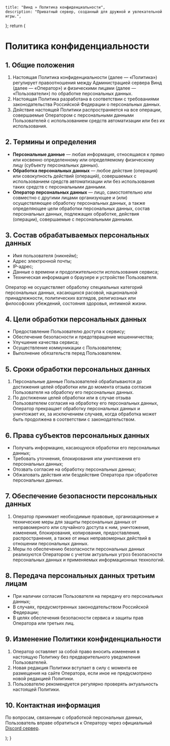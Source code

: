     title: "Винд » Политика конфиденциальности",
    description: "Приватный сервер, созданный для дружной и увлекательной игры.",
};
    return (
        <div className="bg-[#181818] rounded-[8px] p-8 min-h-[200px]">
            <h1 className="font-oddval text-white text-3xl sm:text-5xl font-bold mb-4">Политика конфиденциальности</h1>
            <h2 className="text-2xl font-bold text-white mt-8 mb-2">1. Общие положения</h2>
            <ol className="text-white text-lg mb-4 list-decimal list-inside">
                <li>Настоящая Политика конфиденциальности (далее — «Политика») регулирует правоотношения между Администрацией сервера Винд (далее — «Оператор») и физическими лицами (далее — «Пользователи») по обработке персональных данных.</li>
                <li>Настоящая Политика разработана в соответствии с требованиями законодательства Российской Федерации о персональных данных.</li>
                <li>Действие настоящей Политики распространяется на все операции, совершаемые Оператором с персональными данными Пользователей с использованием средств автоматизации или без их использования.</li>
            </ol>
            <h2 className="text-2xl font-bold text-white mt-8 mb-2">2. Термины и определения</h2>
            <ul className="text-white text-lg mb-4 list-disc list-inside">
                <li><b>Персональные данные</b> — любая информация, относящаяся к прямо или косвенно определенному или определяемому физическому лицу (субъекту персональных данных).</li>
                <li><b>Обработка персональных данных</b> — любое действие (операция) или совокупность действий (операций), совершаемых с использованием средств автоматизации или без использования таких средств с персональными данными.</li>
                <li><b>Оператор персональных данных</b> — лицо, самостоятельно или совместно с другими лицами организующее и (или) осуществляющее обработку персональных данных, а также определяющее цели обработки персональных данных, состав персональных данных, подлежащих обработке, действия (операции), совершаемые с персональными данными.</li>
            </ul>
            <h2 className="text-2xl font-bold text-white mt-8 mb-2">3. Состав обрабатываемых персональных данных</h2>
            <ul className="text-white text-lg mb-4 list-disc list-inside">
                <li>Имя пользователя (никнейм);</li>
                <li>Адрес электронной почты;</li>
                <li>IP-адрес;</li>
                <li>Данные о времени и продолжительности использования сервиса;</li>
                <li>Техническая информация о браузере и устройстве Пользователя.</li>
            </ul>
            <p className="text-white text-lg mb-4">Оператор не осуществляет обработку специальных категорий персональных данных, касающихся расовой, национальной принадлежности, политических взглядов, религиозных или философских убеждений, состояния здоровья, интимной жизни.</p>
            <h2 className="text-2xl font-bold text-white mt-8 mb-2">4. Цели обработки персональных данных</h2>
            <ul className="text-white text-lg mb-4 list-disc list-inside">
                <li>Предоставление Пользователю доступа к сервису;</li>
                <li>Обеспечение безопасности и предотвращение мошенничества;</li>
                <li>Улучшение качества сервиса;</li>
                <li>Осуществление коммуникации с Пользователем;</li>
                <li>Выполнение обязательств перед Пользователем.</li>
            </ul>
            <h2 className="text-2xl font-bold text-white mt-8 mb-2">5. Сроки обработки персональных данных</h2>
            <ol className="text-white text-lg mb-4 list-decimal list-inside">
                <li>Персональные данные Пользователей обрабатываются до достижения целей обработки или до момента отзыва согласия Пользователя на обработку его персональных данных.</li>
                <li>По достижении целей обработки или в случае отзыва Пользователем согласия на обработку его персональных данных, Оператор прекращает обработку персональных данных и уничтожает их, за исключением случаев, когда обработка может быть продолжена в соответствии с законодательством.</li>
            </ol>
            <h2 className="text-2xl font-bold text-white mt-8 mb-2">6. Права субъектов персональных данных</h2>
            <ul className="text-white text-lg mb-4 list-disc list-inside">
                <li>Получать информацию, касающуюся обработки его персональных данных;</li>
                <li>Требовать уточнения, блокирования или уничтожения его персональных данных;</li>
                <li>Отозвать согласие на обработку персональных данных;</li>
                <li>Обжаловать действия или бездействие Оператора при обработке персональных данных.</li>
            </ul>
            <h2 className="text-2xl font-bold text-white mt-8 mb-2">7. Обеспечение безопасности персональных данных</h2>
            <ol className="text-white text-lg mb-4 list-decimal list-inside">
                <li>Оператор принимает необходимые правовые, организационные и технические меры для защиты персональных данных от неправомерного или случайного доступа к ним, уничтожения, изменения, блокирования, копирования, предоставления, распространения, а также от иных неправомерных действий в отношении персональных данных.</li>
                <li>Меры по обеспечению безопасности персональных данных реализуются Оператором с учетом актуальных угроз безопасности персональных данных и применяемых информационных технологий.</li>
            </ol>
            <h2 className="text-2xl font-bold text-white mt-8 mb-2">8. Передача персональных данных третьим лицам</h2>
            <ul className="text-white text-lg mb-4 list-disc list-inside">
                <li>При наличии согласия Пользователя на передачу его персональных данных;</li>
                <li>В случаях, предусмотренных законодательством Российской Федерации;</li>
                <li>В целях обеспечения безопасности сервиса и защиты прав Оператора или третьих лиц.</li>
            </ul>
            <h2 className="text-2xl font-bold text-white mt-8 mb-2">9. Изменение Политики конфиденциальности</h2>
            <ol className="text-white text-lg mb-4 list-decimal list-inside">
                <li>Оператор оставляет за собой право вносить изменения в настоящую Политику без предварительного уведомления Пользователей.</li>
                <li>Новая редакция Политики вступает в силу с момента ее размещения на сайте Оператора, если иное не предусмотрено новой редакцией Политики.</li>
                <li>Пользователю рекомендуется регулярно проверять актуальность настоящей Политики.</li>
            </ol>
            <h2 className="text-2xl font-bold text-white mt-8 mb-2">10. Контактная информация</h2>
            <p className="text-white text-lg mb-4">По вопросам, связанным с обработкой персональных данных, Пользователь вправе обратиться к Оператору через официальный <a href="https://discord.gg/VyaU5wvRMV" target="_blank">Discord сервер</a>.</p>
        </div>
    );
}
